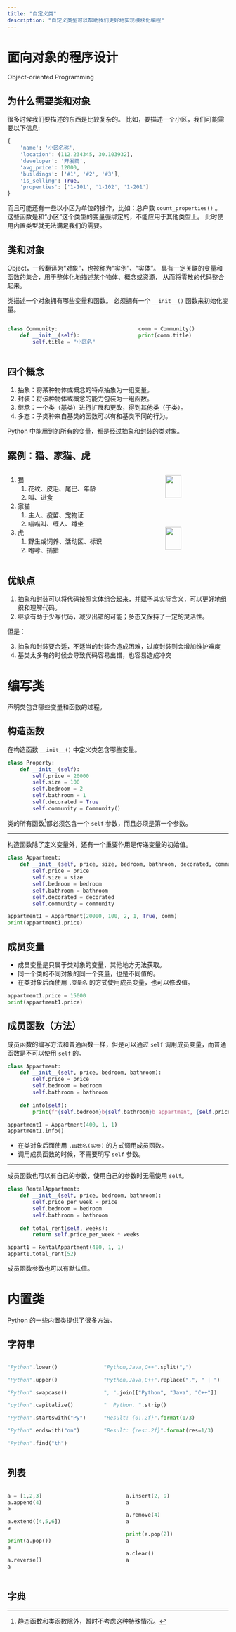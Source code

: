 ```yaml
---
title: "自定义类"
description: "自定义类型可以帮助我们更好地实现模块化编程"
---
```


# 面向对象的程序设计

Object-oriented Programming

## 为什么需要类和对象 {.small}

很多时候我们要描述的东西是比较复杂的。
比如，要描述一个小区，我们可能需要以下信息:

```python
{
    'name': '小区名称',
    'location': (112.234345, 30.103932),
    'developer': '开发商',
    'avg_price': 12000,
    'buildings': ['#1', '#2', '#3'],
    'is_selling': True,
    'properties': ['1-101', '1-102', '1-201']
}
```

而且可能还有一些以小区为单位的操作，比如：总户数 `count_properties()` 。
这些函数是和“小区”这个类型的变量强绑定的，不能应用于其他类型上。
此时使用内置类型就无法满足我们的需要。

## 类和对象

::: {.callout-note title="对象"}
Object，一般翻译为“对象”，也被称为“实例”、“实体”。
具有一定关联的变量和函数的集合，用于整体化地描述某个物体、概念或资源，
从而将零散的代码整合起来。
:::

::: {.callout-note title="类"}
类描述一个对象拥有哪些变量和函数。
必须拥有一个 `__init__()` 函数来初始化变量。
:::

::: {.columns}
::: {.column}

```python
class Community:
    def __init__(self):
        self.title = "小区名"
```

:::
::: {.column}

```python
comm = Community()
print(comm.title)
```

:::
:::

## 四个概念

1. 抽象：将某种物体或概念的特点抽象为一组变量。
2. 封装：将该种物体或概念的能力包装为一组函数。
3. 继承：一个类（基类）进行扩展和更改，得到其他类（子类）。
4. 多态：子类种来自基类的函数可以有和基类不同的行为。

Python 中能用到的所有的变量，都是经过抽象和封装的类对象。


## 案例：猫、家猫、虎

::: {.columns}
::: {.column}
1. 猫
   1. 花纹、皮毛、尾巴、年龄
   2. 叫、进食
2. 家猫
   1. 主人、疫苗、宠物证
   2. 喵喵叫、缠人、蹲坐
3. 虎
   1. 野生或饲养、活动区、标识
   2. 咆哮、捕猎
:::
::: {.column}
![](./assets/cat.jpg){width=50%}

![](./assets/tiger.jpg){width=50%}
:::

:::

## 优缺点

1. 抽象和封装可以将代码按照实体组合起来，并赋予其实际含义，可以更好地组织和理解代码。
2. 继承有助于少写代码，减少出错的可能；多态又保持了一定的灵活性。

但是：

3. 抽象和封装要合适，不适当的封装会造成困难，过度封装则会增加维护难度
4. 基类太多有的时候会导致代码容易出错，也容易造成冲突

# 编写类

声明类包含哪些变量和函数的过程。

## 构造函数

在构造函数 `__init__()` 中定义类包含哪些变量。

```python
class Property:
    def __init__(self):
        self.price = 20000
        self.size = 100
        self.bedroom = 2
        self.bathroom = 1
        self.decorated = True
        self.community = Community()
```

::: {.callout-important}
类的所有函数^[静态函数和类函数除外，暂时不考虑这种特殊情况。]都必须包含一个 `self` 参数，而且必须是第一个参数。
:::

---

构造函数除了定义变量外，还有一个重要作用是传递变量的初始值。

```python
class Appartment:
    def __init__(self, price, size, bedroom, bathroom, decorated, community):
        self.price = price
        self.size = size
        self.bedroom = bedroom
        self.bathroom = bathroom
        self.decorated = decorated
        self.community = community

appartment1 = Appartment(20000, 100, 2, 1, True, comm)
print(appartment1.price)
```

## 成员变量

- 成员变量是只属于类对象的变量，其他地方无法获取。
- 同一个类的不同对象的同一个变量，也是不同值的。
- 在类对象后面使用 `.变量名` 的方式使用成员变量，也可以修改值。

```python
appartment1.price = 15000
print(appartment1.price)
```

## 成员函数（方法）

成员函数的编写方法和普通函数一样，但是可以通过 `self` 调用成员变量，而普通函数是不可以使用 `self` 的。

```python
class Appartment:
    def __init__(self, price, bedroom, bathroom):
        self.price = price
        self.bedroom = bedroom
        self.bathroom = bathroom
    
    def info(self):
        print(f"{self.bedroom}b{self.bathroom}b appartment, {self.price} per week.")

appartment1 = Appartment(400, 1, 1)
appartment1.info()
```

- 在类对象后面使用 `.函数名(实参)` 的方式调用成员函数。
- 调用成员函数的时候，不需要明写 `self` 参数。

---

成员函数也可以有自己的参数，使用自己的参数时无需使用 `self`。

```python
class RentalAppartment:
    def __init__(self, price, bedroom, bathroom):
        self.price_per_week = price
        self.bedroom = bedroom
        self.bathroom = bathroom
    
    def total_rent(self, weeks):
        return self.price_per_week * weeks

appart1 = RentalAppartment(400, 1, 1)
appart1.total_rent(52)
```

::: {.callout-tip}
成员函数参数也可以有默认值。
:::

# 内置类

Python 的一些内置类提供了很多方法。

## 字符串

::: {.columns}
::: {.column}

```python
"Python".lower()
```

```python
"Python".upper()
```

```python
"Python".swapcase()
```

```python
"python".capitalize()
```

```python
"Python".startswith("Py")
```

```python
"Python".endswith("on")
```

```python
"Python".find("th")
```

:::
::: {.column}

```python
"Python,Java,C++".split(",")
```

```python
"Python,Java,C++".replace(",", " | ")
```

```python
", ".join(["Python", "Java", "C++"])
```

```python
"  Python. ".strip()
```

```python
"Result: {0:.2f}".format(1/3)
```

```python
"Result: {res:.2f}".format(res=1/3)
```

:::
:::

## 列表

::: {.columns}
::: {.column}

```python
a = [1,2,3]
a.append(4)
a
```

```python
a.extend([4,5,6])
a
```

```python
print(a.pop())
a
```

```python
a.reverse()
a
```

:::
::: {.column}

```python
a.insert(2, 9)
a
```

```python
a.remove(4)
a
```

```python
print(a.pop(2))
a
```

```python
a.clear()
a
```

:::
:::

## 字典


